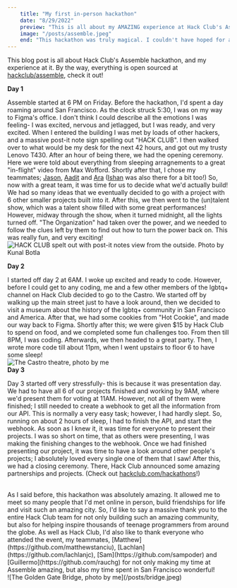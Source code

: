```yaml
---
    title: "My first in-person hackathon"
    date: "8/29/2022"
    preview: "This is all about my AMAZING experience at Hack Club's Assemble hackathon. (📸 Photo by Kunal Botla)"
    image: "/posts/assemble.jpeg"
    end: "This hackathon was truly magical. I couldn't have hoped for anything more!"
---
```


This blog post is all about Hack Club's Assemble hackathon, and my experience at it. By the way, everything is open sourced at [hackclub/assemble](https://github.com/hackclub/assemble/), check it out!
<br/>

**Day 1**

Assemble started at 6 PM on Friday. Before the hackathon, I'd spent a day roaming around San Francisco. As the clock struck 5:30, I was on my way to Figma's office.
I don't think I could describe all the emotions I was feeling- I was excited, nervous and jetlagged, but I was ready, and very excited.
When I entered the building I was met by loads of other hackers, and a massive post-it note sign spelling out "HACK CLUB". I then walked over to 
what would be my desk for the next 42 hours, and got out my trusty Lenovo T430. After an hour of being there, we had the opening ceremony.
Here we were told about everything from sleeping arragnements to a great "in-flight" video from Max Wofford. Shortly after that, I chose my teammates; [Jason](https://github.com/jasonappah), [Aadit](https://github.com/Aadit-Ambadkar) and [Ara](https://github.com/tregsthedev)
([Ishan](https://github.com/quackduck) was also there for a bit too!) So, now with a great team, it was time for us to decide what we'd actually build! We had so many ideas that
we eventually decided to go with a project with 6 other smaller projects built into it. After this, we then went to the (un)talent show, which was a talent show filled with some
great performances! However, midway through the show, when it turned midnight, all the lights turned off. "The Organization" had taken over the power, and we needed to follow the clues left by
them to find out how to turn the power back on. This was really fun, and very exciting!
<br/>
![HACK CLUB spelt out with post-it notes view from the outside. Photo by Kunal Botla](/posts/post-it.jpeg)
<br/>

**Day 2**

I started off day 2 at 6AM. I woke up excited and ready to code. However, before I could get to any coding, me and a few other members of the lgbtq+ channel on Hack Club decided to go to the Castro.
We started off by walking up the main street just to have a look around, then we decided to visit a museum about the history of the lgbtq+ community in San Francisco and America.
After that, we had some cookies from "Hot Cookie", and made our way back to Figma. Shortly after this; we were given $15 by Hack Club to spend on food, and we completed some fun challenges too.
From then till 8PM, I was coding. Afterwards, we then headed to a great party. Then, I wrote more code till about 11pm, when I went upstairs to floor 6 to have some sleep!
<br/>
![The Castro theatre, photo by me](/posts/castro.jpeg)
<br/>
**Day 3**

Day 3 started off very stressfully- this is because it was presentation day. We had to have all 6 of our projects finished and working by 9AM, where we'd present them for voting at
11AM. However, not all of them were finished; I still needed to create a webhook to get all the information from our API. This is normally a very easy task; however, I had hardly slept. So, running on about 2 hours of sleep,
I had to finish the API, and start the webhook. As soon as I knew it, it was time for everyone to present their projects. I was so short on time, that as others were presenting, I was
making the finishing changes to the webhook. Once we had finished presenting our project, it was time to have a look around other people's projects; I absolutely loved every single one of them that I saw!
After this, we had a closing ceremony. There, Hack Club announced some amazing partnerships and projects. (Check out [hackclub.com/hackathons](https://hackclub.com/hackathons)!)

<br/>
As I said before, this hackathon was absolutely amazing. It allowed me to meet so many people that I'd met online in person, build friendships for life and visit such an amazing city. So, I'd like to say a massive thank you to the entire Hack Club team for not only building such an amazing community,
but also for helping inspire thousands of teenage programmers from around the globe. As well as Hack Club, I'd also like to thank everyone who attended the event,
my teammates, [Matthew](https://github.com/matthewstanciu), [Lachlan](https://github.com/lachlanjc), [Sam](https://github.com/sampoder) and [Guillermo](https://github.com/rauchg) for not only making my time at Assemble amazing, but also my time spent in San Francisco wonderful!

<br/>
![The Golden Gate Bridge, photo by me](/posts/bridge.jpeg)
